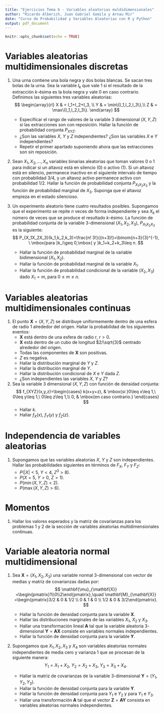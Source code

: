 ```yaml
---
title: "Ejercicios Tema 6 - Variables aleatorias muldidimensionales"
author: "Ricardo Alberich, Juan Gabriel Gomila y Arnau Mir"
date: "Curso de Probabilidad y Variables Aleatorias con R y Python"
output: pdf_document
---
```


```r
knitr::opts_chunk$set(echo = TRUE)
```

\newcommand\momento{m}
\newcommand{\momentocentral}{\mu}
\newcommand{\FunGenMom}{m}
\newcommand{\FunCar}{\phi}

# Variables aleatorias multidimensionales discretas

1. Una urna contiene una bola negra y dos bolas blancas. Se sacan tres bolas de la urna.
Sea la variable $I_k$ que vale 1 si el resultado de la extracción $k$-ésima es la bola negra y vale 0 en caso contrario. Definimos las siguientes tres variables aleatorias:
$$
\begin{array}{rl}
X & = I_1+I_2+I_3, \\
Y & = \min\{I_1,I_2,I_3\},\\
Z & = \max\{I_1,I_2,I_3\}.
\end{array}
$$
    - Especificar el rango de valores de la variable $3$ dimensional $(X,Y,Z)$ si las extracciones son con reposición. Hallar la función de probabilidad conjunta $P_{XYZ}$.
    - ¿Son las variables $X$, $Y$ y $Z$ independientes? ¿Son las variables $X$ e $Y$ independientes?
    - Repetir el primer apartado suponiendo ahora que las extracciones son sin reposición.
    
    
1. Sean $X_1, X_2,\ldots, X_n$ variables binarias aleatorias que toman valores 0 o 1 para indicar si un altavoz está en silencio (0) o activo (1). Si un altavoz está en silencio, permanece inactivo en el siguiente intervalo de tiempo con probabilidad 3/4, y un altavoz activo permanece activo con probabilidad 1/2. Hallar la función de probabilidad conjunta $P_{X_1X_2X_3}$ y la función de probabilidad marginal de $X_3$. Suponga que el altavoz empieza en el estado silencioso.

1.  Un experimento aleatorio tiene cuatro resultados posibles. Supongamos que el experimento se repite $n$ veces de forma independiente y sea $X_k$ el número de veces que se produce el resultado $k$-ésimo. La función de probabilidad conjunta de la variable $3$-dimensional $(X_1,X_2,X_3)$, $P_{X_1X_2X_3}$ es la siguiente:
$$
P_{X_1X_2X_3}(k_1,k_2,k_3)=\frac{n! 3!}{(n+3)!}=\binom{n+3}{3}^{-1}, \ \mbox{para }k_i\geq 0,\mbox{ y }k_1+k_2+k_3\leq n.
$$
    - Hallar la función de probabilidad marginal de la variable bidimensional $(X_1,X_2)$.
    - Hallar la función de probabilidad marginal de la variable $X_1$.
    - Hallar la función de probabilidad condicional de la variable $(X_2,X_3)$ dado $X_1=m$, para $0\leq m\leq n$.
    
    
# Variables aleatorias multidimensionales continuas

1. El punto $\mathbf{X} = (X, Y, Z)$ se distribuye uniformemente dentro de una esfera de radio 1 alrededor del origen. Hallar la probabilidad de los siguientes eventos:
    - $\mathbf{X}$ está dentro de una esfera de radio $r$, $r >0$.
    - $\mathbf{X}$ está dentro de un cubo de longitud $2/\sqrt{3}$ centrado alrededor del origen.
    - Todas las componentes de $\mathbf{X}$ son positivas.
    - $Z$ es negativa.
    - Hallar la distribución marginal de $Y$ y $Z$.
    - Hallar la distribución marginal de $Y$.
    - Hallar la distribución condicional de $X$ e $Y$ dada $Z$.
    - ¿Son independientes las variables $X$, $Y$ y $Z$?

1. Sea la variable $3$ dimensional $(X, Y, Z)$ con función de densidad conjunta:
$$
f_{XYZ}(x,y,z)=\begin{cases}
k(x+y+z), & \mbox{si }0\leq x\leq 1,\ 0\leq y\leq 1,\ 0\leq z\leq 1,\\
0, & \mbox{en caso contrario.}
\end{cases}
$$
    - Hallar $k$.
    - Hallar $f_X(x)$, $f_Y(y)$ y $f_Z(z)$.
    

# Independencia de variables aleatorias

1. Supongamos que las variables aleatorias $X$, $Y$ y $Z$ son independientes. Hallar las probabilidades siguientes en términos de $F_X$, $F_Y$ y $F_Z$:
    - $P(|X|<5,\ Y<4,\ Z^3>8)$.
    - $P(X=5,\ Y>0,\ Z>1)$.
    - $P(\min(X,Y,Z)<2)$.
    - $P(\max(X, Y, Z)>6)$.
    
    
# Momentos

1. Hallar los valores esperados y la matriz de covarianzas para los problemas 1 y 2 de la sección de variables aleatorias multidimensionales continuas.


# Variable aleatoria normal multidimensional

1. Sea $\mathbf{X}=(X_1,X_2,X_3)$ una variable normal $3$-dimensional con vector de medias y matriz de covarianzas dadas por:
$$
\mathbf{\mu}_{\mathbf{X}} =\begin{pmatrix}1\\0\\2\end{pmatrix},\quad \mathbf{M}_{\mathbf{X}} =\begin{pmatrix}3/2 & 0 & 1/2 \\ 0 & 1 & 0 \\ 1/2 & 0 & 3/2\end{pmatrix}.
$$

    - Hallar la función de densidad conjunta para la variable $\mathbf{X}$.
    - Hallar las distribuciones marginales de las variables $X_1$, $X_2$ y $X_3$.
    - Hallar una transformación lineal $\mathbf{A}$ tal que la variable aleatoria $3$-dimensional $\mathbf{Y}=\mathbf{A}\mathbf{X}$ consiste en variables normales independientes.
    - Hallar la función de densidad conjunta para la variable $\mathbf{Y}$.
    
1. Supongamos que $X_1, X_2, X_3$ y $X_4$ son variables aleatorias normales independientes de media cero y varianza 1 que se procesan de la siguiente manera:
$$
Y_1 = X_1 + X_2,\  Y_2 = X_2 + X_3,\  Y_3 = X_3 + X_4.
$$
    - Hallar la matriz de covarianzas de la variable $3$-dimensional $\mathbf{Y} = (Y_1, Y_2, Y_3)$.
    - Hallar la función de densidad conjunta para la variable $\mathbf{Y}$.
    - Hallar la función de densidad conjunta para $Y_1$ e $Y_2$ y para $Y_1$ e $Y_3$.
    - Hallar una transformación $\mathbf{A}$ tal que el vector $\mathbf{Z} = \mathbf{A}\mathbf{Y}$ consista en variables aleatorias normales independientes.